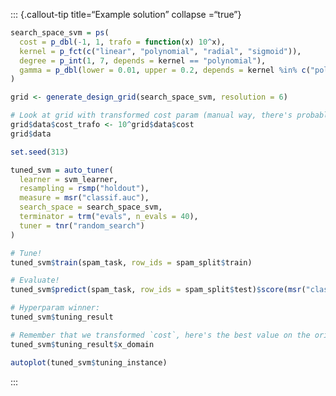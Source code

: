 ::: {.callout-tip title="Example solution" collapse ="true"}


```r
search_space_svm = ps(
  cost = p_dbl(-1, 1, trafo = function(x) 10^x),
  kernel = p_fct(c("linear", "polynomial", "radial", "sigmoid")),
  degree = p_int(1, 7, depends = kernel == "polynomial"),
  gamma = p_dbl(lower = 0.01, upper = 0.2, depends = kernel %in% c("polynomial", "radial", "sigmoid"))
)

grid <- generate_design_grid(search_space_svm, resolution = 6)

# Look at grid with transformed cost param (manual way, there's probably a better one)
grid$data$cost_trafo <- 10^grid$data$cost
grid$data
```

```r
set.seed(313)

tuned_svm = auto_tuner(
  learner = svm_learner,
  resampling = rsmp("holdout"),
  measure = msr("classif.auc"),
  search_space = search_space_svm,
  terminator = trm("evals", n_evals = 40),
  tuner = tnr("random_search")
)

# Tune!
tuned_svm$train(spam_task, row_ids = spam_split$train)

# Evaluate!
tuned_svm$predict(spam_task, row_ids = spam_split$test)$score(msr("classif.auc"))

# Hyperparam winner:
tuned_svm$tuning_result

# Remember that we transformed `cost`, here's the best value on the original scale
tuned_svm$tuning_result$x_domain

autoplot(tuned_svm$tuning_instance)
```

:::
